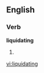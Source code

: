 ==English==
===Verb===
'''liquidating'''
# {{present participle of|[[liquidate]]}}

[[vi:liquidating]]
